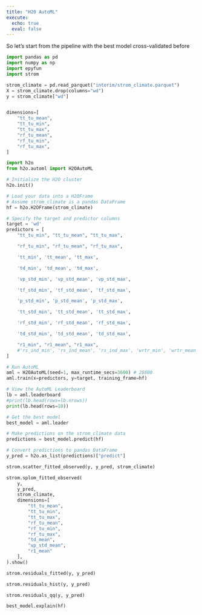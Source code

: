 ```yaml
---
title: "H20 AutoML"
execute:
  echo: true
  eval: false
---
```


So let's start from the pipeline with the best model cross-validated before

```python
import pandas as pd
import numpy as np
import epyfun
import strom

strom_climate = pd.read_parquet("interim/strom_climate.parquet")
X = strom_climate.drop(columns="wd")
y = strom_climate["wd"]


dimensions=[
    "tt_tu_mean",
    "tt_tu_min",
    "tt_tu_max",
    "rf_tu_mean",
    "rf_tu_min",
    "rf_tu_max",
]

```


```python
import h2o
from h2o.automl import H2OAutoML

# Initialize the H2O cluster
h2o.init()

# Load your data into a H2OFrame
# Assume strom_climate is a pandas DataFrame
hf = h2o.H2OFrame(strom_climate)

# Specify the target and predictor columns
target = 'wd'
predictors = [
    "tt_tu_min", "tt_tu_mean", "tt_tu_max",

    "rf_tu_min", "rf_tu_mean", "rf_tu_max",

    'tt_min', 'tt_mean', 'tt_max',

    'td_min', 'td_mean', 'td_max',

    'vp_std_min', 'vp_std_mean', 'vp_std_max',

    'tf_std_min', 'tf_std_mean', 'tf_std_max',

    'p_std_min', 'p_std_mean', 'p_std_max',

    'tt_std_min', 'tt_std_mean', 'tt_std_max',

    'rf_std_min', 'rf_std_mean', 'rf_std_max',

    'td_std_min', 'td_std_mean', 'td_std_max',

    "r1_min", "r1_mean", "r1_max",
    #'rs_ind_min', 'rs_ind_mean', 'rs_ind_max', 'wrtr_min', 'wrtr_mean', 'wrtr_max'
]

# Run AutoML
aml = H2OAutoML(seed=1, max_runtime_secs=3600) # 28800
aml.train(x=predictors, y=target, training_frame=hf)

# View the AutoML Leaderboard
lb = aml.leaderboard
#print(lb.head(rows=lb.nrows))
print(lb.head(rows=10))
```


```python
# Get the best model
best_model = aml.leader

# Make predictions on the strom_climate data
predictions = best_model.predict(hf)

# Convert predictions to pandas DataFrame
y_pred = h2o.as_list(predictions)["predict"]

```

```python
strom.scatter_fitted_observed(y, y_pred, strom_climate)
```


```python
strom.splom_fitted_observed(
    y,
    y_pred,
    strom_climate,
    dimensions=[
        "tt_tu_mean",
        "tt_tu_min",
        "tt_tu_max",
        "rf_tu_mean",
        "rf_tu_min",
        "rf_tu_max",
        "td_mean",
        "vp_std_mean",
        "r1_mean"
    ],
).show()
```

```python
strom.residuals_fitted(y, y_pred)
```

```python
strom.residuals_hist(y, y_pred)
```

```python
strom.residuals_qq(y, y_pred)
```


```python
best_model.explain(hf)
```